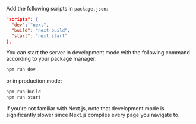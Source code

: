 
Add the following scripts in `package.json`:

```json filename="package.json"
"scripts": {
  "dev": "next",
  "build": "next build",
  "start": "next start"
},
```

You can start the server in development mode with the following command according to your package manager:

```sh npm2yarn
npm run dev
```

or in production mode:

```sh npm2yarn
npm run build
npm run start
```

<Callout>
  If you're not familiar with Next.js, note that development mode is
  significantly slower since Next.js compiles every page you navigate to.
</Callout>
